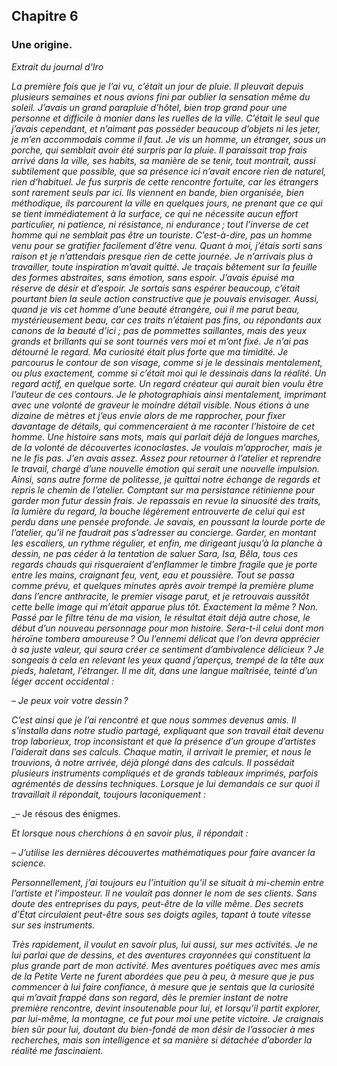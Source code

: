 
<Nav />

## Chapitre 6  
### Une origine.

 _Extrait du journal d’Iro_


_La première fois que je l’ai vu, c’était un jour de pluie. Il pleuvait depuis plusieurs semaines et nous avions fini par oublier la sensation même du soleil. J’avais un grand parapluie d’hôtel, bien trop grand pour une personne et difficile à manier dans les ruelles de la ville. C’était le seul que j’avais cependant, et n’aimant pas posséder beaucoup d’objets ni les jeter, je m’en accommodais comme il faut. Je vis un homme, un étranger, sous un porche, qui semblait avoir été surpris par la pluie. Il paraissait trop frais arrivé dans la ville, ses habits, sa manière de se tenir, tout montrait, aussi subtilement que possible, que sa présence ici n’avait encore rien de naturel, rien d’habituel. Je fus surpris de cette rencontre fortuite, car les étrangers sont rarement seuls par ici. Ils viennent en bande, bien organisée, bien méthodique, ils parcourent la ville en quelques jours, ne prenant que ce qui se tient immédiatement à la surface, ce qui ne nécessite aucun effort particulier, ni patience, ni résistance, ni endurance ; tout l’inverse de cet homme qui ne semblait pas être un touriste. C’est-à-dire, pas un homme venu pour se gratifier facilement d’être venu. Quant à moi, j’étais sorti sans raison et je n’attendais presque rien de cette journée. Je n’arrivais plus à travailler, toute inspiration m’avait quitté. Je traçais bêtement sur la feuille des formes abstraites, sans émotion, sans espoir. J’avais épuisé ma réserve de désir et d’espoir. Je sortais sans espérer beaucoup, c’était pourtant bien la seule action constructive que je pouvais envisager. Aussi, quand je vis cet homme d’une beauté étrangère, oui il me parut beau, mystérieusement beau, car ces traits n’étaient pas fins, ou répondants aux canons de la beauté d’ici ; pas de pommettes saillantes, mais des yeux grands et brillants qui se sont tournés vers moi et m’ont fixé. Je n’ai pas détourné le regard. Ma curiosité était plus forte que ma timidité. Je parcourus le contour de son visage, comme si je le dessinais mentalement, ou plus exactement, comme si c’était moi qui le dessinais dans la réalité. Un regard actif, en quelque sorte. Un regard créateur qui aurait bien voulu être l’auteur de ces contours. Je le photographiais ainsi mentalement, imprimant avec une volonté de graveur le moindre détail visible. Nous étions à une dizaine de mètres et j’eus envie alors de me rapprocher, pour fixer davantage de détails, qui commenceraient à me raconter l’histoire de cet homme. Une histoire sans mots, mais qui parlait déjà de longues marches, de la volonté de découvertes iconoclastes. Je voulais m’approcher, mais je ne le fis pas. J’en avais assez. Assez pour retourner à l’atelier et reprendre le travail, chargé d’une nouvelle émotion qui serait une nouvelle impulsion. Ainsi, sans autre forme de politesse, je quittai notre échange de regards et repris le chemin de l’atelier. Comptant sur ma persistance rétinienne pour garder mon futur dessin frais. Je repassais en revue la sinuosité des traits, la lumière du regard, la bouche légèrement entrouverte de celui qui est perdu dans une pensée profonde. Je savais, en poussant la lourde porte de l’atelier, qu’il ne faudrait pas s’adresser au concierge. Garder, en montant les escaliers, un rythme régulier, et enfin, me dirigeant jusqu’à la planche à dessin, ne pas céder à la tentation de saluer Sara, Isa, Bêla, tous ces regards chauds qui risqueraient d’enflammer le timbre fragile que je porte entre les mains, craignant feu, vent, eau et poussière. Tout se passa comme prévu, et quelques minutes après avoir trempé la première plume dans l’encre anthracite, le premier visage parut, et je retrouvais aussitôt cette belle image qui m’était apparue plus tôt. Exactement la même ? Non. Passé par le filtre ténu de ma vision, le résultat était déjà autre chose, le début d’un nouveau personnage pour mon histoire. Sera-t-il celui dont mon héroïne tombera amoureuse ? Ou l’ennemi délicat que l’on devra apprécier à sa juste valeur, qui saura créer ce sentiment d’ambivalence délicieux ? Je songeais à cela en relevant les yeux quand j’aperçus, trempé de la tête aux pieds, haletant, l’étranger. Il me dit, dans une langue maîtrisée, teinté d’un léger accent occidental :_

_– Je peux voir votre dessin ?_

_C’est ainsi que je l’ai rencontré et que nous sommes devenus amis. Il s’installa dans notre studio partagé, expliquant que son travail était devenu trop laborieux, trop inconsistant et que la présence d’un groupe d’artistes l’aiderait dans ses calculs. Chaque matin, il arrivait le premier, et nous le trouvions, à notre arrivée, déjà plongé dans des calculs. Il possédait plusieurs instruments compliqués et de grands tableaux imprimés, parfois agrémentés de dessins techniques. Lorsque je lui demandais ce sur quoi il travaillait il répondait, toujours laconiquement :_

_– Je résous des énigmes.

_Et lorsque nous cherchions à en savoir plus, il répondait :_

_– J’utilise les dernières découvertes mathématiques pour faire avancer la science._

_Personnellement, j’ai toujours eu l’intuition qu’il se situait à mi-chemin entre l’artiste et l’imposteur. Il ne voulait pas donner le nom de ses clients. Sans doute des entreprises du pays, peut-être de la ville même. Des secrets d’État circulaient peut-être sous ses doigts agiles, tapant à toute vitesse sur ses instruments._ 

_Très rapidement, il voulut en savoir plus, lui aussi, sur mes activités. Je ne lui parlai que de dessins, et des aventures crayonnées qui constituent la plus grande part de mon activité. Mes aventures poétiques avec mes amis de la Petite Verte ne furent abordées que peu à peu, à mesure que je pus commencer à lui faire confiance, à mesure que je sentais que la curiosité qui m’avait frappé dans son regard, dès le premier instant de notre première rencontre, devint insoutenable pour lui, et lorsqu’il partit explorer, par lui-même, la montagne, ce fut pour moi une petite victoire. Je craignais bien sûr pour lui, doutant du bien-fondé de mon désir de l’associer à mes recherches, mais son intelligence et sa manière si détachée d’aborder la réalité me fascinaient._